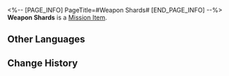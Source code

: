 <%-- [PAGE_INFO]
PageTitle=#Weapon Shards#
[END_PAGE_INFO] --%>
{{Item Infobox
|id          = 140162
|image       = Item Weapon Shards.png
|type        = Mission Item
|invCategory = Missions
|rarity      = 3
|effect      = 
|description = A polearm that was sliced in half. One can imagine the fate that befell its master.
}}
'''Weapon Shards''' is a [[Mission Item]].

==Other Languages==
{{Other Languages
|en   = Weapon Shards
|zhs  = 损毁的残兵
|zht  = 損毀的殘兵
|ja   = 損壊した武器
|ko   = 훼손된 병기 잔해
|es   = Fragmentos de arma
|fr   = Fragments d'arme
|ru   = Осколки оружия
|th   = เศษอาวุธที่ถูกทำลาย
|vi   = Tàn Binh Hủy Diệt
|de   = Waffensplitter
|id   = Belahan Senjata
|pt   = Fragmentos de Arma
}}

==Change History==
{{Change History|2.0}}